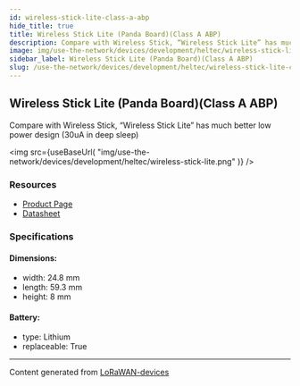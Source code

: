 ```yaml
---
id: wireless-stick-lite-class-a-abp
hide_title: true
title: Wireless Stick Lite (Panda Board)(Class A ABP)
description: Compare with Wireless Stick, “Wireless Stick Lite” has much better low power design (30uA in deep sleep)
image: img/use-the-network/devices/development/heltec/wireless-stick-lite.png
sidebar_label: Wireless Stick Lite (Panda Board)(Class A ABP)
slug: /use-the-network/devices/development/heltec/wireless-stick-lite-class-a-abp
---
```



## Wireless Stick Lite (Panda Board)(Class A ABP)

Compare with Wireless Stick, “Wireless Stick Lite” has much better low power design (30uA in deep sleep)

<img
src={useBaseUrl(
"img/use-the-network/devices/development/heltec/wireless-stick-lite.png"
)}
/>

### Resources

- [Product Page](https://heltec.org/project/wireless-stick-lite/)
- [Datasheet](https://heltec.org/project/wireless-stick-lite/#1552557147424-7f1ec-5c651922-b0bbfe12-55e1)

### Specifications

#### Dimensions:
- width: 24.8 mm
- length: 59.3 mm
- height: 8 mm
#### Battery: 
- type: Lithium
- replaceable: True



---
Content generated from [LoRaWAN-devices](https://github.com/TheThingsNetwork/lorawan-devices)